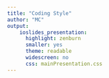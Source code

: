 ```yaml
---
title: "Coding Style"
author: "MC"
output:   
    ioslides_presentation:
      highlight: zenburn
      smaller: yes
      theme: readable
      widescreen: no
      css: mainPresentation.css
---
```


